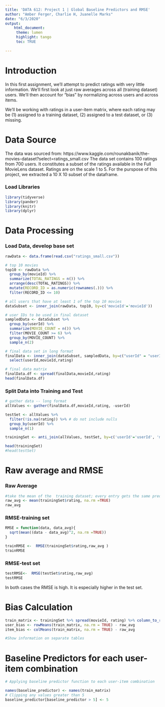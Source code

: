 ```yaml
---
title: 'DATA 612: Project 1 | Global Baseline Predictors and RMSE'
author: "Amber Ferger, Charlie H, Juanelle Marks" 
date: "6/3/2020"
output: 
    html_document:
     theme: lumen
     highlight: tango
     toc: TRUE
    
---
```


# Introduction

In this first assignment, we’ll attempt to predict ratings with very little information. We’ll first look at just raw averages across all (training dataset) users. We’ll then account for “bias” by normalizing across users and across items.  
  
We'll be working with ratings in a user-item matrix, where each rating may be (1) assigned to a training dataset, (2) assigned to a test dataset, or (3) missing.

# Data Source
The data was sourced from: https://www.kaggle.com/rounakbanik/the-movies-dataset?select=ratings_small.csv
The data set contains 100 ratings from 700 users. It constitutes  a subset of the ratings available in the Full MovieLens dataset. Ratings are on the scale 1 to 5. For the purspose of this project, we extracted a 10 X 10 subset of the dataframe.



### Load Libraries
```r
library(tidyverse)
library(pander)
library(knitr)
library(dplyr)

```


# Data Processing

### Load Data, develop base set
```r

rawData <- data.frame(read.csv("ratings_small.csv"))

# top 10 movies
top10 <- rawData %>%
  group_by(movieId) %>%
  summarize(TOTAL_RATINGS = n()) %>%
  arrange(desc(TOTAL_RATINGS)) %>%
  mutate(RECORD_ID = as.numeric(rownames(.))) %>%
  filter(RECORD_ID <= 10)

# all users that have at least 1 of the top 10 movies
dataSubset <- inner_join(rawData, top10, by=c('movieId'='movieId'))

# user IDs to be used in final dataset
sampledData <- dataSubset %>%
  group_by(userId) %>%
  summarize(MOVIE_COUNT = n()) %>%
  filter(MOVIE_COUNT >= 6) %>%
  group_by(MOVIE_COUNT) %>% 
  sample_n(2)

# final data set in long format
finalData <- inner_join(dataSubset, sampledData, by=c("userId" = "userId")) %>%
  select(userId,movieId,rating)

# final data matrix
finalData.df <- spread(finalData,movieId,rating)
head(finalData.df)

```

### Split Data into Training and Test

```r

# gather data -- long format
allValues <- gather(finalData.df,movieId,rating, -userId)

testSet <- allValues %>%
  filter(!is.na(rating)) %>% # do not include nulls
  group_by(userId) %>%
  sample_n(1)

trainingSet <- anti_join(allValues, testSet, by=c('userId'='userId', 'movieId'='movieId')) 

head(trainingSet)
#head(testSet)

```

# Raw average and RMSE

### Raw Average
```r
#take the mean of the  training dataset; every entry gets the same prediction
raw_avg <- mean(trainingSet$rating, na.rm =TRUE)
raw_avg
```

### RMSE-training set
```r
RMSE = function(data, data_avg){ 
  sqrt(mean((data - data_avg)^2, na.rm =TRUE)) 
}

trainRMSE <-  RMSE(trainingSet$rating,raw_avg )
trainRMSE
```

### RMSE-test set
```r
testRMSE<-  RMSE(testSet$rating,raw_avg)
testRMSE
```

In both cases the RMSE is high. It is especially higher in the test set.

# Bias Calculation

```r
train_matrix <- trainingSet %>% spread(movieId, rating) %>% column_to_rownames(var = "userId")
user_bias <- rowMeans(train_matrix, na.rm = TRUE) - raw_avg
item_bias <- colMeans(train_matrix, na.rm = TRUE) - raw_avg

#Show information on separate tables
```


# Baseline Predictors for each user-item combination
```r
# Applying baseline predictor function to each user-item combination

names(baseline_predictor) <- names(train_matrix)
# Clipping any values greater than 5
baseline_predictor[baseline_predictor > 5] <- 5
```
